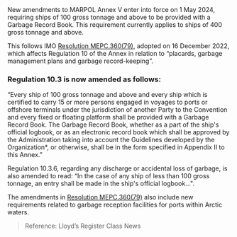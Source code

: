 <div className='news-paragraph'>
New amendments to MARPOL Annex V enter into force on 1 May 2024, requiring ships of 100 gross tonnage and above to be provided with a Garbage Record Book. This requirement currently applies to ships of 400 gross tonnage and above.

This follows IMO [Resolution MEPC.360(79)](http://maritime.lr.org/l/941163/2024-03-22/9kgkq/941163/1711123188Zhl5byoj/Res_MEPC_360_79____Amendments_to_Annex_V.pdf), adopted on 16 December 2022, which affects Regulation 10 of the Annex in relation to “placards, garbage management plans and garbage record-keeping”.
</div>

### **Regulation 10.3 is now amended as follows:**

<div className='news-paragraph'>
“Every ship of 100 gross tonnage and above and every ship which is certified to carry 15 or more persons engaged in voyages to ports or offshore terminals under the jurisdiction of another Party to the Convention and every fixed or floating platform shall be provided with a Garbage Record Book. The Garbage Record Book, whether as a part of the ship's official logbook, or as an electronic record book which shall be approved by the Administration taking into account the Guidelines developed by the Organization*, or otherwise, shall be in the form specified in Appendix II to this Annex.”

Regulation 10.3.6, regarding any discharge or accidental loss of garbage, is also amended to read: “In the case of any ship of less than 100 gross tonnage, an entry shall be made in the ship's official logbook…". 

The amendments in [Resolution MEPC.360(79)](http://maritime.lr.org/l/941163/2024-03-22/9kgkq/941163/1711123188Zhl5byoj/Res_MEPC_360_79____Amendments_to_Annex_V.pdf) also include new requirements related to garbage reception facilities for ports within Arctic waters.
</div>

> Reference: Lloyd’s Register Class News